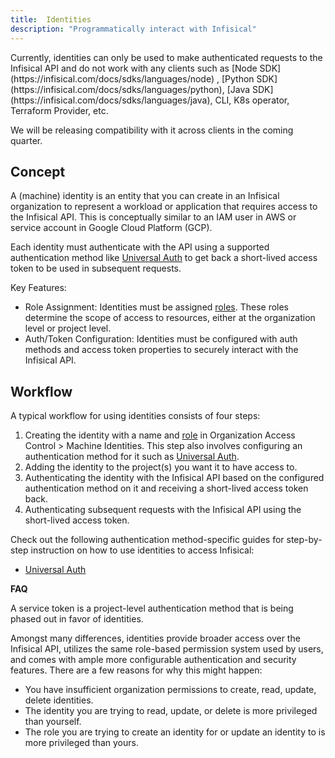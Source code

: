 ```yaml
---
title:  Identities
description: "Programmatically interact with Infisical"
---
```


<Note>
  Currently, identities can only be used to make authenticated requests to the Infisical API and do not work with any clients such as [Node SDK](https://infisical.com/docs/sdks/languages/node)
  , [Python SDK](https://infisical.com/docs/sdks/languages/python), [Java SDK](https://infisical.com/docs/sdks/languages/java), CLI, K8s operator, Terraform Provider, etc.

  We will be releasing compatibility with it across clients in the coming quarter.
</Note>

## Concept

A (machine) identity is an entity that you can create in an Infisical organization to represent a workload or application that requires access to the Infisical API. This is conceptually similar to an IAM user in AWS or service account in Google Cloud Platform (GCP).

Each identity must authenticate with the API using a supported authentication method like [Universal Auth](/documentation/platform/identities/universal-auth) to get back a short-lived access token to be used in subsequent requests.

Key Features:

- Role Assignment: Identities must be assigned [roles](/documentation/platform/role-based-access-controls). These roles determine the scope of access to resources, either at the organization level or project level.
- Auth/Token Configuration: Identities must be configured with auth methods and access token properties to securely interact with the Infisical API.

## Workflow

A typical workflow for using identities consists of four steps:

1. Creating the identity with a name and [role](/documentation/platform/role-based-access-controls) in Organization Access Control > Machine Identities.
This step also involves configuring an authentication method for it such as [Universal Auth](/documentation/platform/identities/universal-auth).
2. Adding the identity to the project(s) you want it to have access to.
3. Authenticating the identity with the Infisical API based on the configured authentication method on it and receiving a short-lived access token back.
4. Authenticating subsequent requests with the Infisical API using the short-lived access token.

Check out the following authentication method-specific guides for step-by-step instruction on how to use identities to access Infisical:

- [Universal Auth](/documentation/platform/identities/universal-auth)

**FAQ**

<AccordionGroup>
<Accordion title="What is the difference between an identity and service token?">
  A service token is a project-level authentication method that is being phased out in favor of identities.
  
  Amongst many differences, identities provide broader access over the Infisical API, utilizes the same role-based
  permission system used by users, and comes with ample more configurable authentication and security features.
</Accordion>
<Accordion title="Why can I not create, read, update, or delete an identity?">
  There are a few reasons for why this might happen:
  
  - You have insufficient organization permissions to create, read, update, delete identities.
  - The identity you are trying to read, update, or delete is more privileged than yourself.
  - The role you are trying to create an identity for or update an identity to is more privileged than yours.
</Accordion>
</AccordionGroup>
